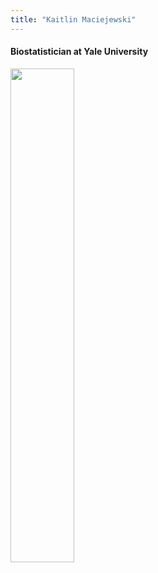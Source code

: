 ```yaml
---
title: "Kaitlin Maciejewski"
---
```


#### Biostatistician at Yale University 

<img src="kmbs2.jpeg" style="width:45%">